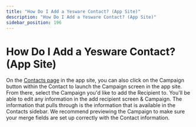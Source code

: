 ```yaml
---
title: "How Do I Add a Yesware Contact? (App Site)"
description: "How Do I Add a Yesware Contact? (App Site)"
sidebar_position: 196
---
```


# How Do I Add a Yesware Contact? (App Site)

On the [Contacts page](https://app.yesware.com/contacts) in the app site, you can also click on the Campaign button within the Contact to launch the Campaign screen in the app site. From there, select the Campaign you'd like to add the Recipient to. You'll be able to edit any information in the add recipient screen &amp; Campaign. The information that pulls through is the information that is available in the Contacts sidebar. We recommend previewing the Campaign to make sure your merge fields are set up correctly with the Contact information.